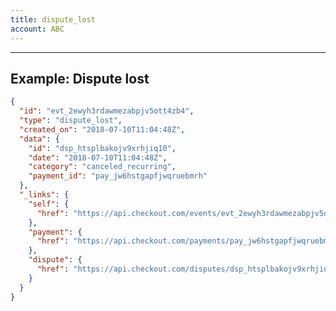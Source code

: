 ```yaml
---
title: dispute_lost
account: ABC
---
```


---

## Example: Dispute lost

```json
{
  "id": "evt_2ewyh3rdawmezabpjv5ott4zb4",
  "type": "dispute_lost",
  "created_on": "2018-07-10T11:04:48Z",
  "data": {
    "id": "dsp_htsplbakojv9xrhjiq10",
    "date": "2018-07-10T11:04:48Z",
    "category": "canceled_recurring",
    "payment_id": "pay_jw6hstgapfjwqruebmrh"
  },
  "_links": {
    "self": {
      "href": "https://api.checkout.com/events/evt_2ewyh3rdawmezabpjv5ott4zb4"
    },
    "payment": {
      "href": "https://api.checkout.com/payments/pay_jw6hstgapfjwqruebmrh"
    },
    "dispute": {
      "href": "https://api.checkout.com/disputes/dsp_htsplbakojv9xrhjiq10"
    }
  }
}
```



